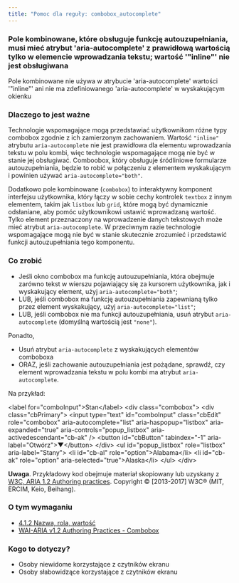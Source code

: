 ```yaml
---
title: "Pomoc dla reguły: combobox_autocomplete"
---
```


<div className="toolHelp">
<Row>
<Column colLg={16} colMd={8} colSm={4} className="toolHead">

### Pole kombinowane, które obsługuje funkcję autouzupełniania, musi mieć atrybut 'aria-autocomplete' z prawidłową wartością tylko w&nbsp;elemencie wprowadzania tekstu; wartość '\"inline\"' nie jest obsługiwana

<div id="locLevel"></div>

Pole kombinowane nie używa w atrybucie 'aria-autocomplete' wartości '\"inline\"' ani nie ma zdefiniowanego 'aria-autocomplete' w&nbsp;wyskakującym okienku

</Column>
</Row>
<Row>
<Column colLg={11} colMd={5} colSm={4} className="toolMain">

### Dlaczego to jest ważne

Technologie wspomagające mogą przedstawiać użytkownikom różne typy combobox zgodnie z ich zamierzonym zachowaniem. Wartość `"inline"` atrybutu `aria-autocomplete` nie jest prawidłowa dla elementu wprowadzania tekstu w polu kombi, więc technologie wspomagające mogą nie być w stanie jej obsługiwać. Comboobox, który obsługuje śródliniowe formularze autouzupełniania, będzie to robić w połączeniu z elementem wyskakującym i powinien używać `aria-autocomplete="both"`.

Dodatkowo pole kombinowane (`combobox`) to interaktywny komponent interfejsu użytkownika, który łączy w sobie cechy kontrolek `textbox` z innym elementem, takim jak `listbox` lub `grid`, które mogą być dynamicznie odsłaniane, aby pomóc użytkownikowi ustawić wprowadzaną wartość. Tylko element przeznaczony na wprowadzenie danych tekstowych może mieć atrybut `aria-autocomplete`.  W przeciwnym razie technologie wspomagające mogą nie być w stanie skutecznie zrozumieć i przedstawić funkcji autouzupełniania tego komponentu.


<div id="locSnippet"></div>

### Co zrobić
* Jeśli okno combobox ma funkcję autouzupełniania, która obejmuje zarówno tekst w wierszu pojawiający się za kursorem użytkownika, jak i wyskakujący element, użyj `aria-autocomplete="both"`;
* LUB, jeśli combobox ma funkcję autouzupełniania zapewnianą tylko przez element wyskakujący, użyj `aria-autocomplete="list"`;
* LUB, jeśli combobox nie ma funkcji autouzupełniania, usuń atrybut `aria-autocomplete` (domyślną wartością jest `"none"`).

Ponadto,
* Usuń atrybut `aria-autocomplete` z wyskakujących elementów comboboxa
* ORAZ, jeśli zachowanie autouzupełniania jest pożądane, sprawdź, czy element wprowadzania tekstu w polu kombi ma atrybut `aria-autocomplete`.

Na przykład:

<CodeSnippet type="multi" light={true}>&lt;label for="comboInput"&gt;Stan&lt;/label&gt;
&lt;div class="combobox"&gt;
  &lt;div class="cbPrimary"&gt;
    &lt;input type="text" id="comboInput" class="cbEdit"
        role="combobox" aria-autocomplete="list"
        aria-haspopup="listbox" aria-expanded="true"
        aria-controls="popup_listbox" aria-activedescendant="cb-ak" /&gt;
    &lt;button id="cbButton" tabindex="-1" aria-label="Otwórz"&gt;▼&lt;/button&gt;
  &lt;/div&gt;
  &lt;ul id="popup_listbox" role="listbox" aria-label="Stany"&gt;
    &lt;li id="cb-al" role="option"&gt;Alabama&lt;/li&gt;
    &lt;li id="cb-ak" role="option" aria-selected="true"&gt;Alaska&lt;/li&gt;
  &lt;/ul&gt;
&lt;/div&gt;</CodeSnippet>

**Uwaga**. Przykładowy kod obejmuje materiał skopiowany lub uzyskany z [W3C, ARIA 1.2 Authoring practices](https://www.w3.org/TR/wai-aria-practices-1.2/examples/combobox/combobox-autocomplete-list.html). Copyright © [2013-2017] W3C® (MIT, ERCIM, Keio, Beihang).

</Column>
<Column colLg={5} colMd={3} colSm={4} className="toolLeft">

### O tym wymaganiu

* [4.1.2 Nazwa, rola, wartość](https://wcag.lepszyweb.pl/#name-role-value)
* [WAI-ARIA v1.2 Authoring Practices - Combobox](https://www.w3.org/TR/wai-aria-practices-1.2/#combobox)

### Kogo to dotyczy?

* Osoby niewidome korzystające z czytników ekranu
* Osoby słabowidzące korzystające z czytników ekranu

</Column>
</Row>
</div>

